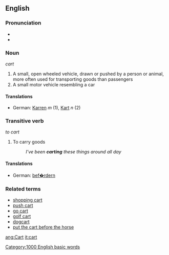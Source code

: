==English==

===Pronunciation===
*{{audio|En-us-cart.ogg|Audio (US)}}
*{{audio|en-us-inlandnorth-cart.ogg|Audio (US-Inland North)}}
=== Noun ===
''cart''

# A small, open wheeled vehicle, drawn or pushed by a person or animal, more often used for transporting goods than passengers
# A small motor vehicle resembling a car

====Translations====
*German: [[Karren]] ''m'' (1), [[Kart]] ''n'' (2)

=== Transitive verb ===
''to cart''

# To carry goods
#: ''I've been '''carting''' these things around all day''

====Translations====
*German: [[bef�rdern]]

=== Related terms ===

* [[shopping cart]]
* [[push cart]]
* [[go cart]]
* [[golf cart]]
* [[dogcart]]
* [[put the cart before the horse]]

[[Category:1000 English basic words]]

[[ang:Cart]]
[[it:cart]]